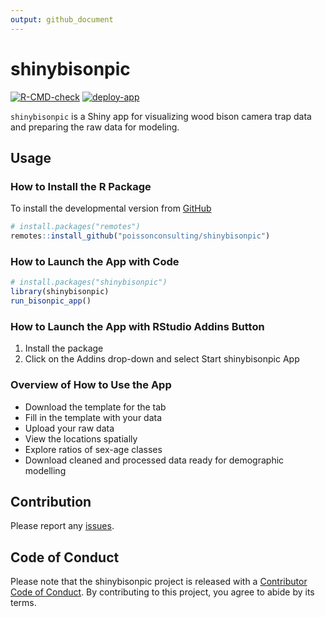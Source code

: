 ```yaml
---
output: github_document
---
```


# shinybisonpic

<!-- badges: start -->
[![R-CMD-check](https://github.com/poissonconsulting/shinybisonpic/actions/workflows/R-CMD-check.yaml/badge.svg)](https://github.com/poissonconsulting/shinybisonpic/actions/workflows/R-CMD-check.yaml)
[![deploy-app](https://github.com/poissonconsulting/shinybisonpic/actions/workflows/deploy-app.yaml/badge.svg)](https://github.com/poissonconsulting/shinybisonpic/actions/workflows/deploy-app.yaml)
<!-- badges: end -->

`shinybisonpic` is a Shiny app for visualizing wood bison camera trap data and 
preparing the raw data for modeling. 

## Usage

### How to Install the R Package

To install the developmental version from
[GitHub](https://github.com/poissonconsulting/shinybisonpic)

```r
# install.packages("remotes")
remotes::install_github("poissonconsulting/shinybisonpic")
```

### How to Launch the App with Code

```r
# install.packages("shinybisonpic")
library(shinybisonpic)
run_bisonpic_app()
```

### How to Launch the App with RStudio Addins Button

1.  Install the package
2.  Click on the Addins drop-down and select Start shinybisonpic App

### Overview of How to Use the App

- Download the template for the tab
- Fill in the template with your data
- Upload your raw data
- View the locations spatially 
- Explore ratios of sex-age classes
- Download cleaned and processed data ready for demographic modelling

## Contribution

Please report any
[issues](https://github.com/poissonconsulting/shinybisonpic/issues).

## Code of Conduct

Please note that the shinybisonpic project is released with a [Contributor Code of Conduct](https://contributor-covenant.org/version/2/1/CODE_OF_CONDUCT.html). By contributing to this project, you agree to abide by its terms.
